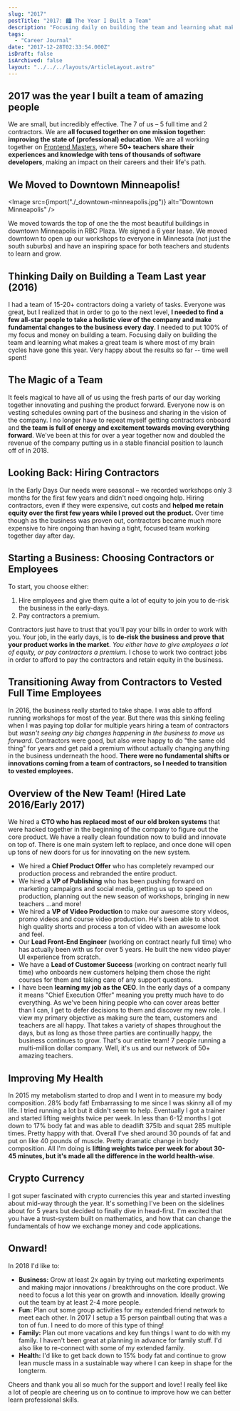 ```yaml
---
slug: "2017"
postTitle: "2017: 🏙 The Year I Built a Team"
description: "Focusing daily on building the team and learning what makes a great team is where most of my brain cycles have gone this year. Very happy about the results so far!"
tags:
  - "Career Journal"
date: "2017-12-28T02:33:54.000Z"
isDraft: false
isArchived: false
layout: "../../../layouts/ArticleLayout.astro"
---
```



## 2017 was the year I built a team of amazing people

We are small, but incredibly effective. The 7 of us – 5 full time and 2 contractors. We are **all focused together on one mission together: improving the state of (professional) education**. We are all working together on [Frontend Masters](https://frontendmasters.com), where **50+ teachers share their experiences and knowledge with tens of thousands of software developers**, making an impact on their careers and their life's path.

## We Moved to Downtown Minneapolis!

<Image src={import("./_downtown-minneapolis.jpg")} alt="Downtown Minneapolis" />

We moved towards the top of one the the most beautiful buildings in downtown Minneapolis in RBC Plaza. We signed a 6 year lease. We moved downtown to open up our workshops to everyone in Minnesota (not just the south suburbs) and have an inspiring space for both teachers and students to learn and grow.

## Thinking Daily on Building a Team Last year (2016)

I had a team of 15-20+ contractors doing a variety of tasks. Everyone was great, but I realized that in order to go to the next level, **I needed to find a few all-star people to take a holistic view of the company and make fundamental changes to the business every day**. I needed to put 100% of my focus and money on building a team. Focusing daily on building the team and learning what makes a great team is where most of my brain cycles have gone this year. Very happy about the results so far -- time well spent!

## The Magic of a Team

It feels magical to have all of us using the fresh parts of our day working together innovating and pushing the product forward. Everyone now is on vesting schedules owning part of the business and sharing in the vision of the company. I no longer have to repeat myself getting contractors onboard and **the team is full of energy and excitement towards moving everything forward**. We've been at this for over a year together now and doubled the revenue of the company putting us in a stable financial position to launch off of in 2018.

## Looking Back: Hiring Contractors

In the Early Days Our needs were seasonal – we recorded workshops only 3 months for the first few years and didn't need ongoing help. Hiring contractors, even if they were expensive, cut costs and **helped me retain equity over the first few years while I proved out the product.** Over time though as the business was proven out, contractors became much more expensive to hire ongoing than having a tight, focused team working together day after day.

## Starting a Business: Choosing Contractors or Employees

To start, you choose either:

1. Hire employees and give them quite a lot of equity to join you to de-risk the business in the early-days.
2. Pay contractors a premium.

Contractors just have to trust that you'll pay your bills in order to work with you. Your job, in the early days, is to **de-risk the business and prove that your product works in the market**. _You either have to give employees a lot of equity, or pay contractors a premium._ I chose to work two contract jobs in order to afford to pay the contractors and retain equity in the business.

## Transitioning Away from Contractors to Vested Full Time Employees

In 2016, the business really started to take shape. I was able to afford running workshops for most of the year. But there was this sinking feeling when I was paying top dollar for multiple years hiring a team of contractors but _wasn't seeing any big changes happening in the business to move us forward_. Contractors were good, but also were happy to do "the same old thing" for years and get paid a premium without actually changing anything in the business underneath the hood. **There were no fundamental shifts or innovations coming from a team of contractors, so I needed to transition to vested employees.**

## Overview of the New Team! (Hired Late 2016/Early 2017)

We hired a **CTO who has replaced most of our old broken systems** that were hacked together in the beginning of the company to figure out the core product. We have a really clean foundation now to build and innovate on top of. There is one main system left to replace, and once done will open up tons of new doors for us for innovating on the new system.

- We hired a **Chief Product Offer** who has completely revamped our production process and rebranded the entire product.
- We hired a **VP of Publishing** who has been pushing forward on marketing campaigns and social media, getting us up to speed on production, planning out the new season of workshops, bringing in new teachers ...and more!
- We hired a **VP of Video Production** to make our awesome story videos, promo videos and course video production. He's been able to shoot high quality shorts and process a ton of video with an awesome look and feel.
- Our **Lead Front-End Engineer** (working on contract nearly full time) who has actually been with us for over 5 years. He built the new video player UI experience from scratch.
- We have a **Lead of Customer Success** (working on contract nearly full time) who onboards new customers helping them chose the right courses for them and taking care of any support questions.
- I have been **learning my job as the CEO**. In the early days of a company it means "Chief Execution Offer" meaning you pretty much have to do everything. As we've been hiring people who can cover areas better than I can, I get to defer decisions to them and discover my new role. I view my primary objective as making sure the team, customers and teachers are all happy. That takes a variety of shapes throughout the days, but as long as those three parties are continually happy, the business continues to grow. That's our entire team! 7 people running a multi-million dollar company. Well, it's us and our network of 50+ amazing teachers.

## Improving My Health

In 2015 my metabolism started to drop and I went in to measure my body composition. 28% body fat! Embarrassing to me since I was skinny all of my life. I tried running a lot but it didn't seem to help. Eventually I got a trainer and started lifting weights twice per week. In less than 6-12 months I got down to 17% body fat and was able to deadlift 375lb and squat 285 multiple times. Pretty happy with that. Overall I've shed around 30 pounds of fat and put on like 40 pounds of muscle. Pretty dramatic change in body composition. All I'm doing is **lifting weights twice per week for about 30-45 minutes, but it's made all the difference in the world health-wise**.

## Crypto Currency

I got super fascinated with crypto currencies this year and started investing about mid-way through the year. It's something I've been on the sidelines about for 5 years but decided to finally dive in head-first. I'm excited that you have a trust-system built on mathematics, and how that can change the fundamentals of how we exchange money and code applications.

## Onward!

In 2018 I'd like to:

- **Business:** Grow at least 2x again by trying out marketing experiments and making major innovations / breakthroughs on the core product. We need to focus a lot this year on growth and innovation. Ideally growing out the team by at least 2-4 more people.
- **Fun:** Plan out some group activities for my extended friend network to meet each other. In 2017 I setup a 15 person paintball outing that was a ton of fun. I need to do more of this type of thing!
- **Family:** Plan out more vacations and key fun things I want to do with my family. I haven't been great at planning in advance for family stuff. I'd also like to re-connect with some of my extended family.
- **Health:** I'd like to get back down to 15% body fat and continue to grow lean muscle mass in a sustainable way where I can keep in shape for the longterm.

Cheers and thank you all so much for the support and love! I really feel like a lot of people are cheering us on to continue to improve how we can better learn professional skills.
